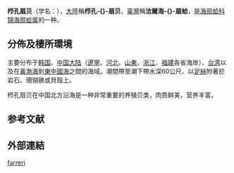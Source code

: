 {{noteTA
|T=zh-cn:栉孔扇贝; zh-tw:法爾海扇蛤;
|1=zh-cn:栉孔扇贝; zh-tw:法爾海扇蛤;
}}
{{Speciesbox
 | taxon = Chlamys farreri
 | authority = (Jones et Preston, 1904)
}}
'''栉孔扇贝'''（学名：''{{lang|la|Chlamys farreri}}''），[[大陸地區|大陸]]稱'''栉孔-{}-扇贝'''、[[臺灣地區|臺灣]]稱'''法爾海-{}-扇蛤'''，是[[海扇蛤科|海扇蛤科]][[锦海扇蛤属|锦海扇蛤属]]的一种{{r|shell_2289}}。

==分佈及棲所環境==
主要分布于[[韩国|韩国]]{{r|shell_2289|shelldoc_720090224017}}、[[中国大陆|中国大陆]]（[[遼寧|遼寧]]、[[河北|河北]]、[[山東|山東]]、[[浙江|浙江]]、[[福建|福建]]各省海岸）{{r|shell_2289|zgdwz|shelldoc_420090220032_01}}、[[台湾|台湾]]{{r|shell_2289|shelldoc_100143|shelldoc_120110407001_08}}以及在[[黃海|黃]][[渤海|渤海]]到[[東中國海|東中國海]]之間的海域{{r|shell_2289|zgdwz|shelldoc_420090220032_01}}。潮間帶至潮下帶水深60公尺、以[[足絲|足絲]]附著於岩石、珊瑚礁或貝殼上{{r|shell_2289}}。

栉孔扇贝在中国北方沿海是一种非常重要的养殖贝类，肉质鲜美，营养丰富。

==参考文献==
{{reflist |refs=
<ref name="shell_2289">{{cite web
 |url=http://shell.sinica.edu.tw/chinese/shellbase_detail.php?science_no=2289
 |title=国际贝库：栉孔扇贝
 |publisher=台湾贝类资料库
 |access-date=2019-07-15
 |language=zh-hant
 |archive-date=2016-03-04
 |archive-url=https://web.archive.org/web/20160304130047/http://shell.sinica.edu.tw/chinese/shellbase_detail.php?science_no=2289
 |dead-url=no
 }}</ref>
<ref name="shelldoc_100143">{{shelldoc_100143}}</ref>
<ref name="shelldoc_420090220032_01">{{shelldoc_420090220032_01}}</ref>
<ref name="shelldoc_120110407001_08">{{shelldoc_120110407001_08}}</ref>
<ref name="shelldoc_720090224017">{{shelldoc_720090224017}}</ref>
<ref name="zgdwz">{{shelldoc/王禎瑞2002
 |chapter=栉孔扇贝
 |access-date=2019-07-15 }}</ref>
}}

==外部連結==
{{commonscat|Chlamys farreri}}
{{wikispecies|Chlamys farreri}}
{{Taxonbar}}

[[Category:锦海扇蛤属|farreri]]